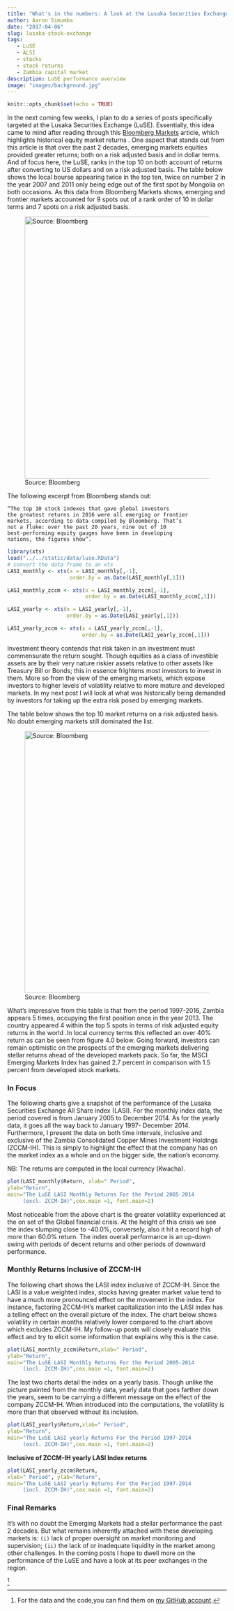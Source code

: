 ```yaml
---
title: "What's in the numbers: A look at the Lusaka Securities Exchange"
author: Aaron Simumba
date: "2017-04-06"
slug: lusaka-stock-exchange
tags:
   - LuSE
   - ALSI
   - stocks
   - stock returns
   - Zambia capital market
description: LuSE performance overview
image: "images/background.jpg"
---
```


```r
knitr::opts_chunk$set(echo = TRUE)
```


In the next coming few weeks, I plan to do a series of posts specifically targeted at the Lusaka Securities Exchange (LuSE). Essentially, this idea came to mind after reading through this [Bloomberg Markets](https://www.bloomberg.com/news/articles/2017-01-10/history-shows-world-s-best-stock-gains-arise-in-emerging-markets) article, which highlights historical equity market returns . One aspect that stands out from this article is that over the past 2 decades, emerging markets equities provided greater returns; both on a risk adjusted basis and in dollar terms.
And of focus here, the LuSE, ranks in the top 10 on both account of returns after converting to US dollars and on a risk adjusted basis. The table below shows the local bourse appearing twice in the top ten, twice  on number 2 in the year 2007 and 2011 only being edge out of the first spot by Mongolia on both occasions.
As this data from Bloomberg Markets  shows, emerging and frontier markets accounted for 9 spots out of a rank order of 10 in dollar terms and 7 spots on a risk adjusted basis.

![Source: Bloomberg](https://user-images.githubusercontent.com/24398851/30350809-f43f4b5c-9820-11e7-80fa-5cd4aa7882fe.png){width=700px height=600px}


The following excerpt from Bloomberg stands out:


    “The top 10 stock indexes that gave global investors 
    the greatest returns in 2016 were all emerging or frontier
    markets, according to data compiled by Bloomberg. That’s 
    not a fluke: over the past 20 years, nine out of 10 
    best-performing equity gauges have been in developing 
    nations, the figures show”.

```r
library(xts)
load("../../static/data/luse.RData")
# convert the data frame to an xts
LASI_monthly <- xts(x = LASI_monthly[,-1], 
                    order.by = as.Date(LASI_monthly[,1]))

LASI_monthly_zccm <- xts(x = LASI_monthly_zccm[,-1], 
                         order.by = as.Date(LASI_monthly_zccm[,1]))

LASI_yearly <- xts(x = LASI_yearly[,-1], 
                   order.by = as.Date(LASI_yearly[,1]))

LASI_yearly_zccm <- xts(x = LASI_yearly_zccm[,-1], 
                        order.by = as.Date(LASI_yearly_zccm[,1]))
```



Investment theory contends that risk taken in an investment must commensurate the return sought. Though equities as a class of investible assets are by their very nature riskier assets relative to other assets like Treasury Bill or Bonds; this in essence frightens most investors to invest in them. More so from the view of the emerging markets, which expose investors to higher levels of volatility relative to more mature and developed markets. In my next post I will look at what was historically being  demanded by investors for taking up the extra risk posed by emerging markets.

The table below shows the top 10 market returns on a risk adjusted basis. No doubt emerging markets still dominated the list.

![Source: Bloomberg](https://user-images.githubusercontent.com/24398851/30350804-ecf24f0c-9820-11e7-8b32-165181d67703.png){width=700px height=600px}

What’s impressive from this table is that from the period 1997-2016, Zambia appears 5 times, occupying the first position once in the year 2013. The country appeared 4 within the top 5 spots in terms of risk adjusted equity returns in the world .In local currency terms this reflected an over 40% return as can be seen from figure 4.0 below. Going forward, investors can remain optimistic on the prospects of the emerging markets delivering stellar returns ahead of the developed markets pack. So far, the MSCI Emerging Markets Index has gained 2.7 percent in comparison with 1.5 percent from developed stock markets.

### In Focus

The following charts give a snapshot of the performance of the Lusaka Securities  Exchange All Share index (LASI). For the monthly index data, the period covered is from January 2005 to December 2014. As for the yearly data, it goes all the way back to January 1997- December 2014. Furthermore, I present the data on both time intervals, inclusive and exclusive of the Zambia Consolidated Copper Mines Investment Holdings (ZCCM-IH). This is simply to highlight the effect that the company has on the market index as a whole and on the bigger side, the nation's economy.

NB: The returns are computed in the local currency (Kwacha).

```r
plot(LASI_monthly$Return, xlab=" Period",
ylab="Return",
main="The LuSE LASI Monthly Returns For the Period 2005-2014
     (excl. ZCCM-IH)",cex.main =1, font.main=2)
```


Most noticeable from the above chart is the greater volatility experienced at the on set of the Global financial crisis. At the height of this crisis we see the index slumping close to -40.0%, conversely, also it hit a record high of more than 60.0% return. The index overall performance is an up-down swing with periods of decent returns and other periods of downward performance.

### Monthly Returns Inclusive of ZCCM-IH


The following chart shows the LASI index inclusive of  ZCCM-IH. Since the LASI is a value weighted index, stocks having greater market value tend to have a much more pronounced effect on the movement in the index. For instance, factoring ZCCM-IH’s market capitalization into the LASI index has a telling effect on the overall picture of the index. The chart below shows volatility in certain months relatively lower compared to the chart above which excludes ZCCM-IH. My follow-up posts will closely evaluate this effect and try to elicit some information that explains why this is the case.

```r
plot(LASI_monthly_zccm$Return,xlab=" Period", 
ylab="Return", 
main="The LuSE LASI Monthly Returns For the Period 2005-2014 
     (incl. ZCCM-IH)",cex.main =1, font.main=2)
```

The last two charts detail the index on a yearly basis. Though unlike the picture painted from the monthly data, yearly data that goes farther down the years, seem to be carrying a different message on the effect of the company ZCCM-IH. When introduced into the computations, the volatility is more than that observed without its inclusion.

```r
plot(LASI_yearly$Return,xlab=" Period", 
ylab="Return", 
main="The LuSE LASI yearly Returns For the Period 1997-2014 
     (excl. ZCCM-IH)",cex.main =1, font.main=2)
```

**Inclusive of ZCCM-IH yearly LASI Index returns**

```r
plot(LASI_yearly_zccm$Return, 
xlab=" Period", ylab="Return", 
main="The LuSE LASI yearly Returns For the Period 1997-2014 
     (incl. ZCCM-IH)",cex.main =1, font.main=2)
```

### Final Remarks
It’s with no doubt the Emerging Markets had a stellar performance the past 2 decades. But what remains inherently  attached with these developing markets is: `(i)` lack of proper oversight on market monitoring and supervision; `(ii)` the lack of or inadequate liquidity in the market among other challenges.
In the coming posts I hope to dwell more on the performance of the LuSE and have a look at its peer exchanges in the region.


^[For the data and the code,you can find them on [my GitHub account](https://github.com/ASimumba/LuSE_Data).]
